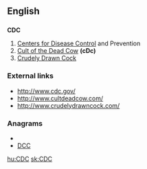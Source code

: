 ==English==

==={{initialism}}===
'''CDC'''

# [[Centers for Disease Control]] and Prevention
# [[Cult of the Dead Cow]] '''(cDc)'''
# [[Crudely Drawn Cock]]

===External links===
* http://www.cdc.gov/
* http://www.cultdeadcow.com/
* http://www.crudelydrawncock.com/

===Anagrams===
* {{alphagram|[[CCD#English|CCD]]}} 
* [[DCC#English|DCC]]


[[hu:CDC]]
[[sk:CDC]]
